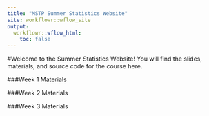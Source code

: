 ```yaml
---
title: "MSTP Summer Statistics Website"
site: workflowr::wflow_site
output:
  workflowr::wflow_html:
    toc: false
---
```


#Welcome to the Summer Statistics Website! 
You will find the slides, materials, and source code for the course here.


###Week 1 Materials

###Week 2 Materials

###Week 3 Materials
